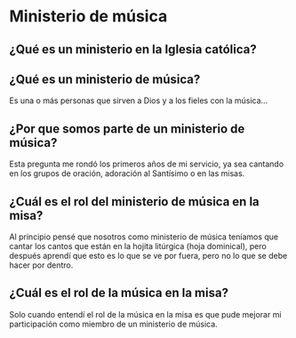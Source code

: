 # Ministerio de música

## ¿Qué es un ministerio en la Iglesia católica?

## ¿Qué es un ministerio de música?
Es una o más personas que sirven a Dios y a los fieles con la música...

## ¿Por que somos parte de un ministerio de música?
Esta pregunta me rondó los primeros años de mi servicio,
ya sea cantando en los grupos de oración, adoración al Santísimo o en las misas.

## ¿Cuál es el rol del ministerio de música en la misa?
Al principio pensé que nosotros como ministerio de música teníamos que cantar los cantos que están en la hojita litúrgica (hoja dominical),
pero después aprendí que esto es lo que se ve por fuera, pero no lo que se debe hacer por dentro.

## ¿Cuál es el rol de la música en la misa?
Solo cuando entendí el rol de la música en la misa es que pude mejorar mi participación como miembro de un ministerio de música.
